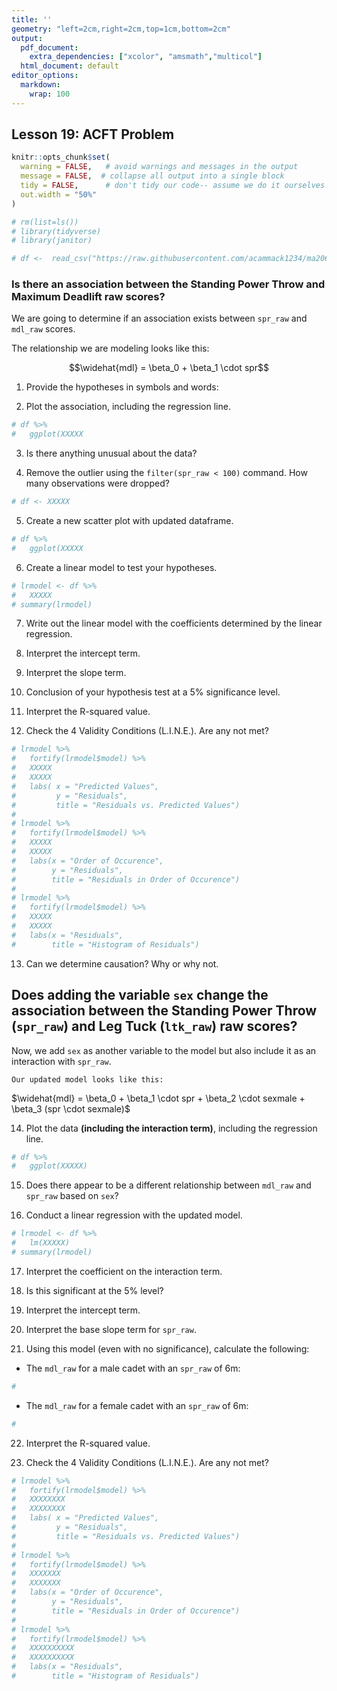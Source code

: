 ```yaml
---
title: ''
geometry: "left=2cm,right=2cm,top=1cm,bottom=2cm"
output:
  pdf_document:
    extra_dependencies: ["xcolor", "amsmath","multicol"]
  html_document: default
editor_options:
  markdown:
    wrap: 100
---
```



## Lesson 19: ACFT Problem 
```r
knitr::opts_chunk$set(
  warning = FALSE,   # avoid warnings and messages in the output
  message = FALSE,  # collapse all output into a single block
  tidy = FALSE,      # don't tidy our code-- assume we do it ourselves
  out.width = "50%"
)
```



```r
# rm(list=ls())
# library(tidyverse)
# library(janitor)
```

```r
# df <-  read_csv("https://raw.githubusercontent.com/acammack1234/ma206/main/acft_ioct.csv")
```

### Is there an association between the Standing Power Throw and Maximum Deadlift raw scores?

We are going to determine if an association exists between `spr_raw` and `mdl_raw` scores.

The relationship we are modeling looks like this:

$$\widehat{mdl} = \beta_0 + \beta_1 \cdot spr$$

1.  Provide the hypotheses in symbols and words:

\vfill

2.  Plot the association, including the regression line.

```r
# df %>%
#   ggplot(XXXXX
```

3.  Is there anything unusual about the data?

\vfill

4.  Remove the outlier using the `filter(spr_raw < 100)` command. How many observations were dropped?

```r
# df <- XXXXX 
```

5.  Create a new scatter plot with updated dataframe.

```r
# df %>%
#   ggplot(XXXXX
```

6.  Create a linear model to test your hypotheses.

```r
# lrmodel <- df %>%
#   XXXXX
# summary(lrmodel)
```

7.  Write out the linear model with the coefficients determined by the linear regression. 

\vfill


8.  Interpret the intercept term.

\vfill

\newpage

9.  Interpret the slope term.

\vfill

10. Conclusion of your hypothesis test at a 5% significance level.

\vfill

11. Interpret the R-squared value.

\vfill

12. Check the 4 Validity Conditions (L.I.N.E.). Are any not met?

```r
# lrmodel %>%
#   fortify(lrmodel$model) %>%
#   XXXXX
#   XXXXX
#   labs( x = "Predicted Values", 
#         y = "Residuals", 
#         title = "Residuals vs. Predicted Values")
# 
# lrmodel %>%
#   fortify(lrmodel$model) %>%
#   XXXXX
#   XXXXX
#   labs(x = "Order of Occurence", 
#        y = "Residuals", 
#        title = "Residuals in Order of Occurence")
# 
# lrmodel %>%
#   fortify(lrmodel$model) %>%
#   XXXXX
#   XXXXX
#   labs(x = "Residuals", 
#        title = "Histogram of Residuals")
```

\vfill

13. Can we determine causation? Why or why not.

\vfill


## Does adding the variable `sex` change the association between the Standing Power Throw (`spr_raw`) and Leg Tuck (`ltk_raw`) raw scores?

Now, we add `sex` as another variable to the model but also include it as an interaction with `spr_raw`.

    Our updated model looks like this:

$\widehat{mdl} = \beta_0 + \beta_1 \cdot spr + \beta_2 \cdot sexmale + \beta_3 (spr \cdot sexmale)$

14.  Plot the data **(including the interaction term)**, including the regression line.

```r
# df %>%
#   ggplot(XXXXX)
```

\newpage

15.  Does there appear to be a different relationship between `mdl_raw` and `spr_raw` based on `sex`?

\vfill

16.  Conduct a linear regression with the updated model.

```r
# lrmodel <- df %>%
#   lm(XXXXX)
# summary(lrmodel)
```

17.  Interpret the coefficient on the interaction term.

\vfill

18.  Is this significant at the 5% level?

\vfill

19.  Interpret the intercept term.

\vfill

20.  Interpret the base slope term for `spr_raw`.

\vfill

\newpage

21.  Using this model (even with no significance), calculate the following:

-   The `mdl_raw` for a male cadet with an `spr_raw` of 6m:

```r
#
```

-   The `mdl_raw` for a female cadet with an `spr_raw` of 6m:

```r
#
```



22.  Interpret the R-squared value.

\vfill

23. Check the 4 Validity Conditions (L.I.N.E.). Are any not met?

```r
# lrmodel %>%
#   fortify(lrmodel$model) %>%
#   XXXXXXXX 
#   XXXXXXXX
#   labs( x = "Predicted Values", 
#         y = "Residuals", 
#         title = "Residuals vs. Predicted Values")
# 
# lrmodel %>%
#   fortify(lrmodel$model) %>%
#   XXXXXXX
#   XXXXXXX
#   labs(x = "Order of Occurence", 
#        y = "Residuals", 
#        title = "Residuals in Order of Occurence")
# 
# lrmodel %>%
#   fortify(lrmodel$model) %>%
#   XXXXXXXXXX
#   XXXXXXXXXX
#   labs(x = "Residuals", 
#        title = "Histogram of Residuals")
```
